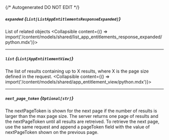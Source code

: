 {/* Autogenerated DO NOT EDIT  */}

##### `expanded` *{`List[ListAppEntitlementsResponseExpanded]`}*
List of related objects
<Collapsible content={() => import('/content/models/shared/list_app_entitlements_response_expanded/python.mdx')}>
</Collapsible>

---
##### `list` *{`List[AppEntitlementView]`}*
The list of results containing up to X results, where X is the page size defined in the request.
<Collapsible content={() => import('/content/models/shared/app_entitlement_view/python.mdx')}>
</Collapsible>

---
##### `next_page_token` *{`Optional[str]`}*
The nextPageToken is shown for the next page if the number of results is larger than the max page size. The server returns one page of results and the nextPageToken until all results are retreived. To retrieve the next page, use the same request and append a pageToken field with the value of nextPageToken shown on the previous page.

